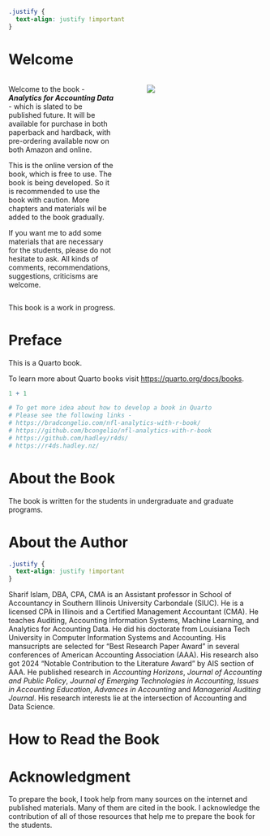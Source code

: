 

```css
.justify {
  text-align: justify !important
}
```





# Welcome {.unnumbered}

:::: {.columns}

::: {.column width="45%"}

:::{.justify}

Welcome to the book - *__Analytics for Accounting Data__* - which is slated to be published future. It will be available for purchase in both paperback and hardback, with pre-ordering available now on both Amazon and online.

This is the online version of the book, which is free to use. The book is being developed. So it is recommended to use the book with caution. More chapters and materials wil be added to the book gradually. 

If you want me to add some materials that are necessary for the students, please do not hesitate to ask. All kinds of comments, recommendations, suggestions, criticisms are welcome.
:::

:::

::: {.column width="5%"}

:::


::: {.column width="50%"}
![](images/titlepage_1_alt.webp){fig-align="right"}
:::


::::




::: {.callout-warning}
This book is a work in progress.
:::


# Preface {.unnumbered}


This is a Quarto book.

To learn more about Quarto books visit <https://quarto.org/docs/books>.

```r
1 + 1
```

```r
# To get more idea about how to develop a book in Quarto
# Please see the following links -
# https://bradcongelio.com/nfl-analytics-with-r-book/
# https://github.com/bcongelio/nfl-analytics-with-r-book
# https://github.com/hadley/r4ds/
# https://r4ds.hadley.nz/
```

# About the Book {.unnumbered}

The book is written for the students in undergraduate and graduate programs. 

# About the Author {.unnumbered}

```css
.justify {
  text-align: justify !important
}
```

:::{.justify}
Sharif Islam, DBA, CPA, CMA is an Assistant professor in School of Accountancy in Southern Illinois University Carbondale (SIUC). He is a licensed CPA in Illinois and a Certified Management Accountant (CMA). He teaches Auditing, Accounting Information Systems, Machine Learning, and Analytics for Accounting Data. He did his doctorate from Louisiana Tech University in Computer Information Systems and Accounting. His mansucripts are selected for "Best Research Paper Award" in several conferences of American Accounting Association (AAA). His research also got 2024 "Notable Contribution to the Literature Award" by AIS section of AAA. He published research in  *Accounting Horizons*, *Journal of Accounting and Public Policy*, *Journal of Emerging Technologies in Accounting*, *Issues in Accounting Education*, *Advances in Accounting*  and *Managerial Auditing Journal*. His research interests lie at the intersection of Accounting and Data Science. 
:::


# How to Read the Book {.unnumbered}

# Acknowledgment {.unnumbered}

:::{.justify}
To prepare the book, I took help from many sources on the internet and published materials. Many of them are cited in the book. I acknowledge the contribution of all of those resources that help me to prepare the book for the students. 
:::